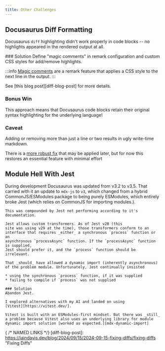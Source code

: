 ```yaml
---
title: Other Challenges
---
```


## Docusaurus Diff Formatting
Docusaurus `diff` highlighting didn't work properly in code blocks --
no highlights appeared in the rendered output at all.

<Expandable>
### Solution
Define "magic comments" in remark configuration and custom CSS styles for
add/remove highlights.

:::info
[Magic comments][magic-comments] are a remark feature that applies a CSS style to the next line in
the output.
:::

See [this blog post][diff-blog-post] for more details.

### Bonus Win
This approach means that Docusaurus code blocks retain their original
syntax highlighting for the underlying language!

### Caveat
Adding or removing more than just a line or two results in ugly
write-time markdown.

There is a [more robust fix][more-robust-fix]
that may be applied later, but for now this restores an essential feature
with minimal effort

</Expandable>

## Module Hell With Jest
During development Docusaurus was updated from v3.2 to v3.5. That
carried with it an update to `mdx-js` to `v3`, which changed from a
hybrid CommonJS/ESModules package to being purely ESModules, which
entirely broke Jest (which relies on CommonJS for importing modules.).

<Expandable>

    This was compounded by Jest not performing according to it's
    documentation.

    Jest allows custom transformers. As of Jest v28 (this
    site was using v29 at the time), those transformers conform to an
    interface that requires _either_ a synchronous `process` function or an
    asynchronous `processAsync` function. If the `processAsync` function is supplied,
    Jest should prefer it, and the `process` function should be irrelevant.

    That _should_ have allowed a dynamic import (inherently asynchronous)
    of the problem module. Unfortunately, Jest continually insisted

    * using the synchronous `process` function, if it was supplied
    * failing to compile if `process` was not supplied

    ### Solution
    Abandon Jest.

    I explored alternatives with my AI and landed on using
    [Vitest][https://vitest.dev/].

    Vitest is built with an ESModules-first mindset. But there was _still_
    a problem because Vitest also uses an underlying library for module
    dynamic import solution [worked as expected.][mdx-dynamic-import]

</Expandable>



{ /* NAMED LINKS */}
[diff-blog-post]:
    https://iaindavis.dev/blog/2024/09/15/2024-09-15-fixing-diffs/fixing-diffs
    "Fixing Diffs"

[more-robust-fix]:
    https://github.com/facebook/docusaurus/issues/3318#issuecomment-2065547731
    "More robust fix from Docusaurus PR"

[magic-comments]:
    https://docusaurus.io/docs/markdown-features/code-blocks#custom-magic-comments
    "'Magic Comments' documentation in Docusaurus"

[mdx-dynamic-import]:
    https://github.com/IainDavis/iaindavis.github.io/blob/main/vitest.config.ts#L4-L6
    "Dynamic import of module `mdx-js/rollup` in Vitest configuration"